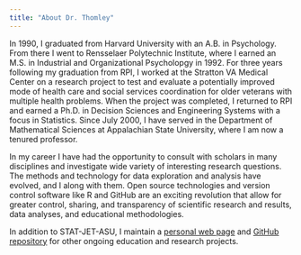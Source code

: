 ```yaml
---
title: "About Dr. Thomley"
---
```


In 1990, I graduated from Harvard University with an A.B. in Psychology. From there I went to Rensselaer Polytechnic Institute, where I earned an M.S. in Industrial and Organizational Psycholopgy in 1992. For three years following my graduation from RPI, I worked at the Stratton VA Medical Center on a research project to test and evaluate a potentially improved mode of health care and social services coordination for older veterans with multiple health problems. When the project was completed, I returned to RPI and earned a Ph.D. in Decision Sciences and Engineering Systems with a focus in Statistics. Since July 2000, I have served in the Department of Mathematical Sciences at Appalachian State University, where I am now a tenured professor.

In my career I have had the opportunity to consult with scholars in many disciplines and investigate wide variety of interesting research questions. The methods and technology for data exploration and analysis have evolved, and I along with them. Open source technologies and version control software like R and GitHub are an exciting revolution that allow for greater control, sharing, and transparency of scientific research and results, data analyses, and educational methodologies.

In addition to STAT-JET-ASU, I maintain a [personal web page](https://jillthomley.github.io/index.html) and [GitHub repository](https://github.com/jillthomley) for other ongoing education and research projects.


